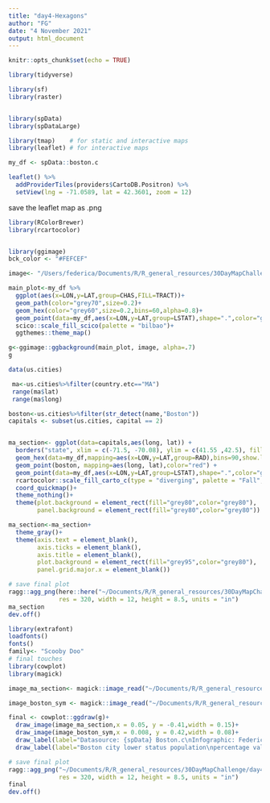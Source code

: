 ```yaml
---
title: "day4-Hexagons"
author: "FG"
date: "4 November 2021"
output: html_document
---
```


```r
knitr::opts_chunk$set(echo = TRUE)
```

```r
library(tidyverse)

library(sf)
library(raster)


library(spData)
library(spDataLarge) 

library(tmap)    # for static and interactive maps
library(leaflet) # for interactive maps
```

```r
my_df <- spData::boston.c
```


```r
leaflet() %>%
  addProviderTiles(providers$CartoDB.Positron) %>%
  setView(lng = -71.0589, lat = 42.3601, zoom = 12)
```

save the leaflet map as .png

```r
library(RColorBrewer)
library(rcartocolor)


library(ggimage)
bck_color <- "#FEFCEF"

image<- "/Users/federica/Documents/R/R_general_resources/30DayMapChallenge/day4_hexagons/boston_city.png"

main_plot<-my_df %>%
  ggplot(aes(x=LON,y=LAT,group=CHAS,FILL=TRACT))+
  geom_path(color="grey70",size=0.2)+
  geom_hex(color="grey60",size=0.2,bins=60,alpha=0.8)+
  geom_point(data=my_df,aes(x=LON,y=LAT,group=LSTAT),shape=".",color="gold",alpha=0.7)+
  scico::scale_fill_scico(palette = "bilbao")+
  ggthemes::theme_map()

g<-ggimage::ggbackground(main_plot, image, alpha=.7)
g
```


```r
data(us.cities)

 ma<-us.cities%>%filter(country.etc=="MA")
 range(ma$lat)
 range(ma$long)

boston<-us.cities%>%filter(str_detect(name,"Boston"))
capitals <- subset(us.cities, capital == 2)


ma_section<- ggplot(data=capitals,aes(long, lat)) +
  borders("state", xlim = c(-71.5, -70.08), ylim = c(41.55 ,42.5), fill = hcl.colors(286, "BrwnYl")) +
  geom_hex(data=my_df,mapping=aes(x=LON,y=LAT,group=RAD),bins=90,show.legend = F)+
  geom_point(boston, mapping=aes(long, lat),color="red") +
  geom_point(data=my_df,aes(x=LON,y=LAT,group=LSTAT),shape=".",color="gold",alpha=0.4)+
  rcartocolor::scale_fill_carto_c(type = "diverging", palette = "Fall", direction = -1)+
  coord_quickmap()+
  theme_nothing()+
  theme(plot.background = element_rect(fill="grey80",color="grey80"),
        panel.background = element_rect(fill="grey80",color="grey80"))

ma_section<-ma_section+
  theme_gray()+
  theme(axis.text = element_blank(),
        axis.ticks = element_blank(),
        axis.title = element_blank(),
        plot.background = element_rect(fill="grey95",color="grey80"),
        panel.grid.major.x = element_blank())

# save final plot
ragg::agg_png(here::here("~/Documents/R/R_general_resources/30DayMapChallenge/day4_hexagons/ma_section.png"),
              res = 320, width = 12, height = 8.5, units = "in")
ma_section
dev.off()
```



```r
library(extrafont)
loadfonts()
fonts()
family<- "Scooby Doo"
# final touches
library(cowplot)
library(magick)

image_ma_section<- magick::image_read("~/Documents/R/R_general_resources/30DayMapChallenge/day4_hexagons/ma_section.png")

image_boston_sym <- magick::image_read("~/Documents/R/R_general_resources/30DayMapChallenge/day4_hexagons/boston_symbol.png")

final <- cowplot::ggdraw(g)+
  draw_image(image_ma_section,x = 0.05, y = -0.41,width = 0.15)+
  draw_image(image_boston_sym,x = 0.008, y = 0.42,width = 0.08)+
  draw_label(label="Datasource: {spData} Boston.c\nInfographic: Federica Gazzelloni",x=0.5,y=0.05, fontfamily = family) +
  draw_label(label="Boston city lower status population\npercentage values",x=0.45,y=0.93, fontfamily = family,size=30)

# save final plot
ragg::agg_png("~/Documents/R/R_general_resources/30DayMapChallenge/day4_hexagons/hexagons.png",
              res = 320, width = 12, height = 8.5, units = "in")
final
dev.off()
```



